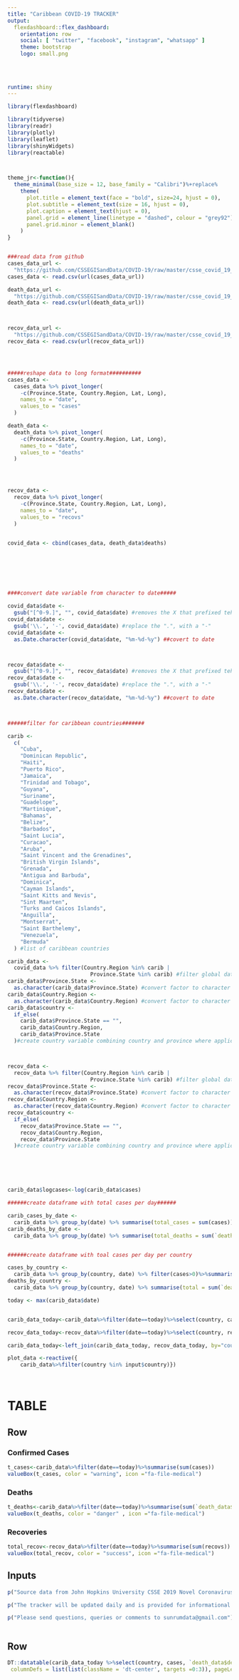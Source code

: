 ```yaml
---
title: "Caribbean COVID-19 TRACKER"
output: 
  flexdashboard::flex_dashboard:
    orientation: row
    social: [ "twitter", "facebook", "instagram", "whatsapp" ]
    theme: bootstrap
    logo: small.png
    
  
    
    
runtime: shiny
---
```


```r
library(flexdashboard)
```

```r
library(tidyverse)
library(readr)
library(plotly)
library(leaflet)
library(shinyWidgets)
library(reactable)



theme_jr<-function(){
  theme_minimal(base_size = 12, base_family = "Calibri")%+replace% 
    theme(
      plot.title = element_text(face = "bold", size=24, hjust = 0),
      plot.subtitle = element_text(size = 16, hjust = 0),
      plot.caption = element_text(hjust = 0),
      panel.grid = element_line(linetype = "dashed", colour = "grey92"),
      panel.grid.minor = element_blank()
    )
}


###read data from github
cases_data_url <-
  "https://github.com/CSSEGISandData/COVID-19/raw/master/csse_covid_19_data/csse_covid_19_time_series/time_series_covid19_confirmed_global.csv"
cases_data <- read.csv(url(cases_data_url))

death_data_url <-
  "https://github.com/CSSEGISandData/COVID-19/raw/master/csse_covid_19_data/csse_covid_19_time_series/time_series_covid19_deaths_global.csv"
death_data <- read.csv(url(death_data_url))



recov_data_url <-
  "https://github.com/CSSEGISandData/COVID-19/raw/master/csse_covid_19_data/csse_covid_19_time_series/time_series_covid19_recovered_global.csv"
recov_data <- read.csv(url(recov_data_url))




#####reshape data to long format##########
cases_data <-
  cases_data %>% pivot_longer(
    -c(Province.State, Country.Region, Lat, Long),
    names_to = "date",
    values_to = "cases"
  )

death_data <-
  death_data %>% pivot_longer(
    -c(Province.State, Country.Region, Lat, Long),
    names_to = "date",
    values_to = "deaths"
  )




recov_data <-
  recov_data %>% pivot_longer(
    -c(Province.State, Country.Region, Lat, Long),
    names_to = "date",
    values_to = "recovs"
  )


covid_data <- cbind(cases_data, death_data$deaths)







####convert date variable from character to date#####

covid_data$date <-
  gsub("[^0-9.]", "", covid_data$date) #removes the X that prefixed teh date
covid_data$date <-
  gsub('\\.', '-', covid_data$date) #replace the ".", with a "-"
covid_data$date <-
  as.Date.character(covid_data$date, "%m-%d-%y") ##covert to date



recov_data$date <-
  gsub("[^0-9.]", "", recov_data$date) #removes the X that prefixed teh date
recov_data$date <-
  gsub('\\.', '-', recov_data$date) #replace the ".", with a "-"
recov_data$date <-
  as.Date.character(recov_data$date, "%m-%d-%y") ##covert to date



######filter for caribbean countries#######

carib <-
  c(
    "Cuba",
    "Dominican Republic",
    "Haiti",
    "Puerto Rico",
    "Jamaica",
    "Trinidad and Tobago",
    "Guyana",
    "Suriname",
    "Guadelope",
    "Martinique",
    "Bahamas",
    "Belize",
    "Barbados",
    "Saint Lucia",
    "Curacao",
    "Aruba",
    "Saint Vincent and the Grenadines",
    "British Virgin Islands",
    "Grenada",
    "Antigua and Barbuda",
    "Dominica",
    "Cayman Islands",
    "Saint Kitts and Nevis",
    "Sint Maarten",
    "Turks and Caicos Islands",
    "Anguilla",
    "Montserrat",
    "Saint Barthelemy",
    "Venezuela",
    "Bermuda"
  ) #list of caribbean countries

carib_data <-
  covid_data %>% filter(Country.Region %in% carib |
                          Province.State %in% carib) #filter global data fro caribbean countries using list
carib_data$Province.State <-
  as.character(carib_data$Province.State) #convert factor to character
carib_data$Country.Region <-
  as.character(carib_data$Country.Region) #convert factor to character
carib_data$country <-
  if_else(
    carib_data$Province.State == "",
    carib_data$Country.Region,
    carib_data$Province.State
  )#create country variable combining country and province where applicable



recov_data <-
  recov_data %>% filter(Country.Region %in% carib |
                          Province.State %in% carib) #filter global data fro caribbean countries using list
recov_data$Province.State <-
  as.character(recov_data$Province.State) #convert factor to character
recov_data$Country.Region <-
  as.character(recov_data$Country.Region) #convert factor to character
recov_data$country <-
  if_else(
    recov_data$Province.State == "",
    recov_data$Country.Region,
    recov_data$Province.State
  )#create country variable combining country and province where applicable






carib_data$logcases<-log(carib_data$cases)

######create dataframe with total cases per day######

carib_cases_by_date <-
  carib_data %>% group_by(date) %>% summarise(total_cases = sum(cases))
carib_deaths_by_date <-
  carib_data %>% group_by(date) %>% summarise(total_deaths = sum(`death_data$deaths`))


######create dataframe with toal cases per day per country

cases_by_country <-
  carib_data %>% group_by(country, date) %>% filter(cases>0)%>%summarise(total = sum(cases))
deaths_by_country <-
  carib_data %>% group_by(country, date) %>% summarise(total = sum(`death_data$deaths`))

today <- max(carib_data$date)


carib_data_today<-carib_data%>%filter(date==today)%>%select(country, cases, `death_data$deaths`, Lat, Long)

recov_data_today<-recov_data%>%filter(date==today)%>%select(country, recovs)

carib_data_today<-left_join(carib_data_today, recov_data_today, by="country")

plot_data <-reactive({
    carib_data%>%filter(country %in% input$country)})




```


TABLE
=====================================

Row {data-width=350}
-----------------------------------------------------------------------

### Confirmed Cases

```r

t_cases<-carib_data%>%filter(date==today)%>%summarise(sum(cases))
valueBox(t_cases, color = "warning", icon ="fa-file-medical")

```


### Deaths

```r
t_deaths<-carib_data%>%filter(date==today)%>%summarise(sum(`death_data$deaths`))
valueBox(t_deaths, color = "danger" , icon ="fa-file-medical")

```

### Recoveries

```r
total_recov<-recov_data%>%filter(date==today)%>%summarise(sum(recovs))
valueBox(total_recov, color = "success", icon ="fa-file-medical")

```




Inputs {.sidebar data-width=300}
-----------------------------------------------------------------------
```r




p("Source data from John Hopkins University CSSE 2019 Novel Coronavirus COVID-19 (2019-nCoV) Data Repository.  ")

p("The tracker will be updated daily and is provided for informational purposes only.")

p("Please send questions, queries or comments to sunrumdata@gmail.com")



```




Row
-----------------------------------------------------------------------
```r

DT::datatable(carib_data_today %>%select(country, cases, `death_data$deaths`, recovs), colnames = c("Country", "Confirmed Cases", "Deaths", "Recoveries"),rownames=FALSE, style = "bootstrap", options = list(
 columnDefs = list(list(className = 'dt-center', targets =0:3)), pageLength = 28))


```














